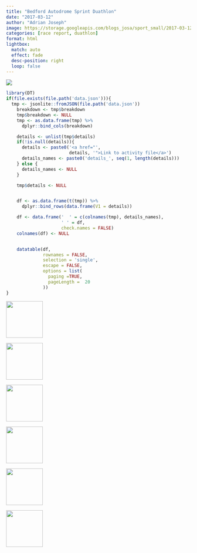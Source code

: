 ```yaml
---
title: "Bedford Autodrome Sprint Duathlon"
date: "2017-03-12"
author: "Adrian Joseph"
image: https://storage.googleapis.com/blogs_josa/sport_small/2017-03-12_BEDFORD_AUTODROME_SPRINT_DUATHLON/img/00.png
categories: [race report, duathlon]
format: html
lightbox:
  match: auto
  effect: fade
  desc-position: right
  loop: false
---
```

![](https://storage.googleapis.com/blogs_josa/sport_small/2017-03-12_BEDFORD_AUTODROME_SPRINT_DUATHLON/img/00.png)

```r
library(DT)
if(file.exists(file.path('data.json'))){
  tmp <- jsonlite::fromJSON(file.path('data.json'))
    breakdown <- tmp$breakdown
    tmp$breakdown <- NULL
    tmp <- as.data.frame(tmp) %>%
      dplyr::bind_cols(breakdown)

    details <- unlist(tmp$details)
    if(!is.null(details)){
      details <- paste0('<a href="',
                        details, '">Link to activity file</a>')
      details_names <- paste0('details_', seq(1, length(details)))
    } else {
      details_names <- NULL
    }

    tmp$details <- NULL


    df <- as.data.frame(t(tmp)) %>%
      dplyr::bind_rows(data.frame(V1 = details))

    df <- data.frame('  ' = c(colnames(tmp), details_names),
                     ' ' = df,
                     check.names = FALSE)
    colnames(df) <- NULL


    datatable(df,
              rownames = FALSE,
              selection = 'single',
              escape = FALSE,
              options = list(
                paging =TRUE,
                pageLength =  20
              ))
}
```





::: {layout-ncol=4}
![](https://storage.googleapis.com/blogs_josa/sport_small/2017-03-12_BEDFORD_AUTODROME_SPRINT_DUATHLON/img/00.png){ width="100" group="hi" }

![](https://storage.googleapis.com/blogs_josa/sport_small/2017-03-12_BEDFORD_AUTODROME_SPRINT_DUATHLON/img/01.png){ width="100" group="hi" }

![](https://storage.googleapis.com/blogs_josa/sport_small/2017-03-12_BEDFORD_AUTODROME_SPRINT_DUATHLON/img/01a.png){ width="100" group="hi" }

![](https://storage.googleapis.com/blogs_josa/sport_small/2017-03-12_BEDFORD_AUTODROME_SPRINT_DUATHLON/img/01b.png){ width="100" group="hi" }

![](https://storage.googleapis.com/blogs_josa/sport_small/2017-03-12_BEDFORD_AUTODROME_SPRINT_DUATHLON/img/02.jpg){ width="100" group="hi" }

![](https://storage.googleapis.com/blogs_josa/sport_small/2017-03-12_BEDFORD_AUTODROME_SPRINT_DUATHLON/img/05.jpg){ width="100" group="hi" }


:::
